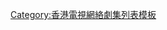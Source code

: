 {{Navbox
|name = 2015年香港電視網絡劇集
|title = [[香港電視網絡劇集列表 (2015年)|2015年香港電視網絡劇集]]
|state = collapsed
|listclass = hlist

|group1 = 第一線劇集
|list1 = 
*[[來生不做香港人]]
*[[童話戀曲201314]]
*[[我阿媽係黑玫瑰]]
*[[第二人生 (電視劇)|第二人生]]
*[[導火新聞線]]
*[[大眾情性]]
*[[驚異世紀]]
*[[歲月樓情]]
*[[還來得及再愛你]]
*[[末日+5]]
*[[惡毒老人同盟]]
*[[四年B班]]
*[[三面形醫]]
*[[夜班 (電視劇)|夜班]]
*[[開腦儆探]]
|group2 = 第二線劇集
|list2 = 
*[[不屈的兒媳]]
*[[千次的吻]]
*[[慾望之火]]
*[[大秦帝國之縱橫|大秦帝國II]]
*[[神探狄仁傑前傳]]
*[[刑名師爺]]
*[[大唐双龙传之长生诀|大唐雙龍傳]]
*[[傾城雪]]
|group3 = 第三線劇集
|list3 = 
*[[醫生冠軍]]
*[[新妓生傳|新伎生傳]]
*[[閉嘴！花美男樂團|閉嘴，花美男樂團]]
*[[我的星座男友]]
*[[Style (韓國電視劇)|Style]]
*[[AA制生活]]
*[[姐姐立正向前走]]
*[[回家的誘惑]]
*[[一閃一閃亮晶晶 (韓國電視劇)|閃閃發亮]]
*[[家的N次方]]
|group4 = 星期六黃金時段劇集
|list4 = 
*[[選戰]]
|group5 = 清晨重播劇集
|list5 = 
*[[三面形醫]]
*[[夜班 (電視劇)|夜班]]
*[[大眾情性]]
*[[童話戀曲201314]]
*[[警界線]]
|group6 = 早上重播劇集(1)
|list6 = 
*[[來生不做香港人]]
*[[歲月樓情]]
*[[警界線]]
*[[導火新聞線]]
*[[歲月樓情]]
*[[來生不做香港人]]
|group7 = 早上重播劇集(2)
|list7 = 
*[[導火新聞線]]
*[[選戰]]
*[[第二人生 (電視劇)|第二人生]]
*[[我阿媽係黑玫瑰]]
*[[末日+5]]
*[[還來得及再愛你]]
*[[開腦儆探]]
*[[選戰]]
*[[三面形醫]]
|group8 = 早上重播劇集(3)
|list8 = 
*[[我阿媽係黑玫瑰]]
*[[大眾情性]]
*[[童話戀曲201314]]
|group9 = 星期六重播劇集
|list9 = 
*[[末日+5]]
*[[驚異世紀]]
*[[四年B班]]
*[[第二人生 (電視劇)|第二人生]]
|group10 = 星期日重播劇集
|list10 = 
*[[還來得及再愛你]]
*[[惡毒老人同盟]]
*[[夜班 (電視劇)|夜班]]
|below = [[香港電視網絡劇集列表 (2014年)|2014年]] ← '''2015年''' → [[香港電視網絡劇集列表 (2016年)|2016年]]
}}
<noinclude>[[Category:香港電視網絡劇集列表模板]]

</noinclude>